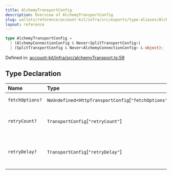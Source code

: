 ```yaml
---
title: AlchemyTransportConfig
description: Overview of AlchemyTransportConfig
slug: wallets/reference/account-kit/infra/src/exports/type-aliases/AlchemyTransportConfig
layout: reference
---
```


```ts
type AlchemyTransportConfig =
  | (AlchemyConnectionConfig & Never<SplitTransportConfig>)
  | (SplitTransportConfig & Never<AlchemyConnectionConfig> & object);
```

Defined in: [account-kit/infra/src/alchemyTransport.ts:59](https://github.com/alchemyplatform/aa-sdk/blob/49e74eee8606f480b200b4612d00d950da8a8742/account-kit/infra/src/alchemyTransport.ts#L59)

## Type Declaration

| Name            | Type                                                     | Description                             | Defined in                                                                                                                                                                            |
| :-------------- | :------------------------------------------------------- | :-------------------------------------- | :------------------------------------------------------------------------------------------------------------------------------------------------------------------------------------ |
| `fetchOptions?` | `NoUndefined`\<`HttpTransportConfig`\[`"fetchOptions"`]> | -                                       | [account-kit/infra/src/alchemyTransport.ts:67](https://github.com/alchemyplatform/aa-sdk/blob/49e74eee8606f480b200b4612d00d950da8a8742/account-kit/infra/src/alchemyTransport.ts#L67) |
| `retryCount?`   | `TransportConfig`\[`"retryCount"`]                       | The max number of times to retry.       | [account-kit/infra/src/alchemyTransport.ts:64](https://github.com/alchemyplatform/aa-sdk/blob/49e74eee8606f480b200b4612d00d950da8a8742/account-kit/infra/src/alchemyTransport.ts#L64) |
| `retryDelay?`   | `TransportConfig`\[`"retryDelay"`]                       | The base delay (in ms) between retries. | [account-kit/infra/src/alchemyTransport.ts:66](https://github.com/alchemyplatform/aa-sdk/blob/49e74eee8606f480b200b4612d00d950da8a8742/account-kit/infra/src/alchemyTransport.ts#L66) |
